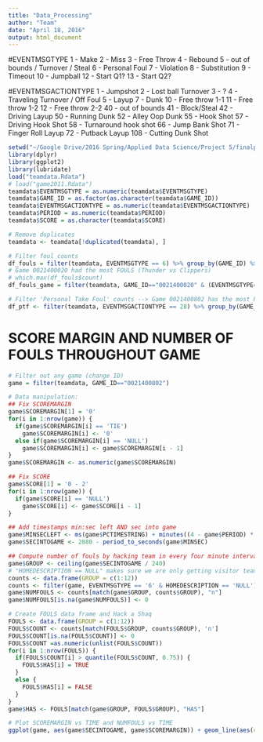 ```yaml
---
title: "Data_Processing"
author: "Team"
date: "April 18, 2016"
output: html_document
---
```

#EVENTMSGTYPE
1 - Make 2 - Miss 3 - Free Throw 4 - Rebound 5 - out of bounds / Turnover / Steal 6 - Personal Foul 7 - Violation 8 - Substitution 9 - Timeout 10 - Jumpball 12 - Start Q1? 13 - Start Q2?

#EVENTMSGACTIONTYPE
1 - Jumpshot 2 - Lost ball Turnover 3 - ? 4 - Traveling Turnover / Off Foul 5 - Layup 7 - Dunk 10 - Free throw 1-1 11 - Free throw 1-2 12 - Free throw 2-2 40 - out of bounds 41 - Block/Steal 42 - Driving Layup 50 - Running Dunk 52 - Alley Oop Dunk 55 - Hook Shot 57 - Driving Hook Shot 58 - Turnaround hook shot 66 - Jump Bank Shot 71 - Finger Roll Layup 72 - Putback Layup 108 - Cutting Dunk Shot



```r
setwd("~/Google Drive/2016 Spring/Applied Data Science/Project 5/finalproject-p5-team3Tara")
library(dplyr)
library(ggplot2)
library(lubridate)
load("teamdata.Rdata")
# load("game2011.Rdata")
teamdata$EVENTMSGTYPE = as.numeric(teamdata$EVENTMSGTYPE)
teamdata$GAME_ID = as.factor(as.character(teamdata$GAME_ID))
teamdata$EVENTMSGACTIONTYPE = as.numeric(teamdata$EVENTMSGACTIONTYPE)
teamdata$PERIOD = as.numeric(teamdata$PERIOD)
teamdata$SCORE = as.character(teamdata$SCORE)

# Remove duplicates
teamdata <- teamdata[!duplicated(teamdata), ]

# Filter foul counts
df_fouls = filter(teamdata, EVENTMSGTYPE == 6) %>% group_by(GAME_ID) %>% summarise(count = n())
# Game 0021400020 had the most FOULS (Thunder vs Clippers)
# which.max(df_fouls$count)
df_fouls_game = filter(teamdata, GAME_ID=="0021400020" & (EVENTMSGTYPE=="6" | EVENTMSGTYPE=="3"))

# Filter 'Personal Take Foul' counts --> Game 0021400802 has the most PERSONAL TAKE FOULS (Spurs vs Clippers)
df_ptf <- filter(teamdata, EVENTMSGACTIONTYPE == 28) %>% group_by(GAME_ID) %>% summarise(count = n())

```

# SCORE MARGIN AND NUMBER OF FOULS THROUGHOUT GAME

```r
# Filter out any game (change ID)
game = filter(teamdata, GAME_ID=="0021400802")

# Data manipulation:
## Fix SCOREMARGIN
game$SCOREMARGIN[1] = '0'
for(i in 1:nrow(game)) {
  if(game$SCOREMARGIN[i] == 'TIE')
    game$SCOREMARGIN[i] <- '0'
  else if(game$SCOREMARGIN[i] == 'NULL')
    game$SCOREMARGIN[i] <- game$SCOREMARGIN[i - 1]
}
game$SCOREMARGIN <- as.numeric(game$SCOREMARGIN)

## Fix SCORE
game$SCORE[1] = '0 - 2'
for(i in 1:nrow(game)) {
  if(game$SCORE[i] == 'NULL')
    game$SCORE[i] <- game$SCORE[i - 1]
}

## Add timestamps min:sec left AND sec into game
game$MINSECLEFT <- ms(game$PCTIMESTRING) + minutes((4 - game$PERIOD) * 12)
game$SECINTOGAME <- 2880 - period_to_seconds(game$MINSEC)

## Compute number of fouls by hacking team in every four minute interval
game$GROUP <- ceiling(game$SECINTOGAME / 240)
# "HOMEDESCRIPTION == NULL" makes sure we are only getting visitor team's fouls. CHANGE AS NECESSARY.
counts <- data.frame(GROUP = c(1:12))
counts <- filter(game, EVENTMSGTYPE == '6' & HOMEDESCRIPTION == 'NULL') %>% count(GROUP)
game$NUMFOULS <- counts[match(game$GROUP, counts$GROUP), "n"]
game$NUMFOULS[is.na(game$NUMFOULS)] <- 0

# Create FOULS data frame and Hack a Shaq
FOULS <- data.frame(GROUP = c(1:12))
FOULS$COUNT <- counts[match(FOULS$GROUP, counts$GROUP), 'n']
FOULS$COUNT[is.na(FOULS$COUNT)] <- 0
FOULS$COUNT =as.numeric(unlist(FOULS$COUNT))
for(i in 1:nrow(FOULS)) {
  if(FOULS$COUNT[i] > quantile(FOULS$COUNT, 0.75)) {
    FOULS$HAS[i] = TRUE
  }
  else {
    FOULS$HAS[i] = FALSE
  }
}
game$HAS <- FOULS[match(game$GROUP, FOULS$GROUP), "HAS"]

# Plot SCOREMARGIN vs TIME and NUMFOULS vs TIME
ggplot(game, aes(game$SECINTOGAME, game$SCOREMARGIN)) + geom_line(aes(colour = game$NUMFOULS)) + scale_x_continuous(breaks = c(0, 720, 1440, 2160, 2880), labels = c('P1', 'P2', 'P3', 'P4', 'Final')) + labs(title = 'Spurs vs Clippers', x = 'Period', y = 'Score Margin') + theme(legend.title=element_blank())

```